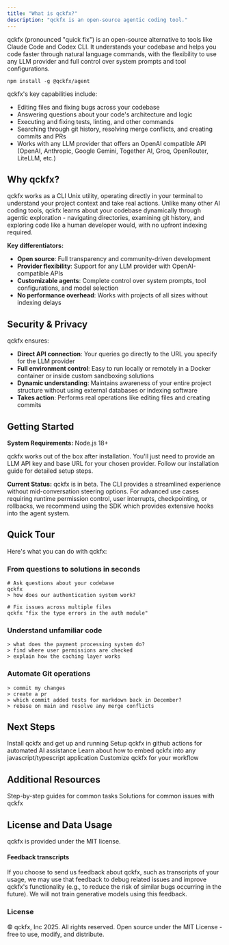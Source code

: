 ```yaml
---
title: "What is qckfx?"
description: "qckfx is an open-source agentic coding tool."
---
```


qckfx (pronounced "quick fix") is an open-source alternative to tools like Claude Code and Codex CLI. It understands your codebase and helps you code faster through natural language commands, with the flexibility to use any LLM provider and full control over system prompts and tool configurations.

```
npm install -g @qckfx/agent
```

qckfx's key capabilities include:

- Editing files and fixing bugs across your codebase
- Answering questions about your code's architecture and logic
- Executing and fixing tests, linting, and other commands
- Searching through git history, resolving merge conflicts, and creating commits and PRs
- Works with any LLM provider that offers an OpenAI compatible API (OpenAI, Anthropic, Google Gemini, Together AI, Groq, OpenRouter, LiteLLM, etc.)

## Why qckfx?

qckfx works as a CLI Unix utility, operating directly in your terminal to understand your project context and take real actions. Unlike many other AI coding tools, qckfx learns about your codebase dynamically through agentic exploration - navigating directories, examining git history, and exploring code like a human developer would, with no upfront indexing required.

**Key differentiators:**

- **Open source**: Full transparency and community-driven development
- **Provider flexibility**: Support for any LLM provider with OpenAI-compatible APIs
- **Customizable agents**: Complete control over system prompts, tool configurations, and model selection
- **No performance overhead**: Works with projects of all sizes without indexing delays

## Security & Privacy

qckfx ensures:

- **Direct API connection**: Your queries go directly to the URL you specify for the LLM provider
- **Full environment control**: Easy to run locally or remotely in a Docker container or inside custom sandboxing solutions
- **Dynamic understanding**: Maintains awareness of your entire project structure without using external databases or indexing software
- **Takes action**: Performs real operations like editing files and creating commits

## Getting Started

**System Requirements:** Node.js 18\+

qckfx works out of the box after installation. You'll just need to provide an LLM API key and base URL for your chosen provider. Follow our installation guide for detailed setup steps.

**Current Status:** qckfx is in beta. The CLI provides a streamlined experience without mid-conversation steering options. For advanced use cases requiring runtime permission control, user interrupts, checkpointing, or rollbacks, we recommend using the SDK which provides extensive hooks into the agent system.

## Quick Tour

Here's what you can do with qckfx:

### From questions to solutions in seconds

```
# Ask questions about your codebase
qckfx
> how does our authentication system work?

# Fix issues across multiple files
qckfx "fix the type errors in the auth module"
```

### **Understand unfamiliar code**

```
> what does the payment processing system do?
> find where user permissions are checked
> explain how the caching layer works
```

### **Automate Git operations**

```
> commit my changes
> create a pr
> which commit added tests for markdown back in December?
> rebase on main and resolve any merge conflicts
```

## Next Steps

<CardGroup cols={2}>
  <Card title="Installation" icon="rocket" href="/get-started/installation">
    Install qckfx and get up and running
  </Card>
  <Card title="Github Actions" icon="robot" href="/applications/github-actions">
    Setup qckfx in github actions for automated AI assistance
  </Card>
  <Card title="SDK" icon="code" href="/sdk/index">
    Learn about how to embed qckfx into any javascript/typescript application
  </Card>
  <Card title="Configuration" icon="gear" href="/get-started/configuration">
    Customize qckfx for your workflow
  </Card>
</CardGroup>

## Additional Resources

<CardGroup cols={2}>
  <Card title="qckfx Tutorials" icon="graduation-cap" href="get-started/tutorials">
    Step-by-step guides for common tasks
  </Card>
  <Card title="Troubleshooting" icon="wrench" href="/get-started/troubleshooting">
    Solutions for common issues with qckfx
  </Card>
</CardGroup>

## License and Data Usage

qckfx is provided under the MIT license.

#### **Feedback transcripts**

If you choose to send us feedback about qckfx, such as transcripts of your usage, we may use that feedback to debug related issues and improve qckfx's functionality (e.g., to reduce the risk of similar bugs occurring in the future). We will not train generative models using this feedback.

### **License**

© qckfx, Inc 2025. All rights reserved. Open source under the MIT License - free to use, modify, and distribute.